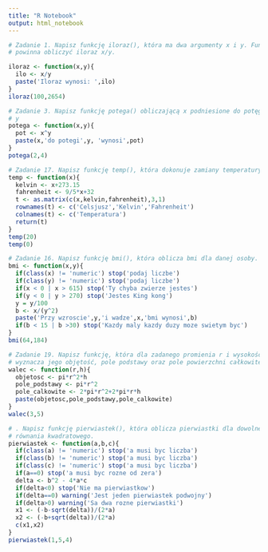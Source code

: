 ```yaml
---
title: "R Notebook"
output: html_notebook
---
```


```r
# Zadanie 1. Napisz funkcję iloraz(), która ma dwa argumenty x i y. Funkcja ta
# powinna obliczyć iloraz x/y.

iloraz <- function(x,y){
  ilo <- x/y
  paste('Iloraz wynosi: ',ilo)
}
iloraz(100,2654)
```

```r
# Zadanie 3. Napisz funkcję potega() obliczającą x podniesione do potęgi y, tj. x
# y
potega <- function(x,y){
  pot <- x^y
  paste(x,'do potegi',y, 'wynosi',pot)
}
potega(2,4)
```

```r
# Zadanie 17. Napisz funkcję temp(), która dokonuje zamiany temperatury w stopniach Celsjusza na Fahrenheita i Kelvina
temp <- function(x){
  kelvin <- x+273.15
  fahrenheit <- 9/5*x+32
  t <- as.matrix(c(x,kelvin,fahrenheit),3,1)
  rownames(t) <- c('Celsjusz','Kelvin','Fahrenheit')
  colnames(t) <- c('Temperatura')
  return(t)
}
temp(20)
temp(0)
```


```r
# Zadanie 16. Napisz funkcję bmi(), która oblicza bmi dla danej osoby. Dwa parametry tej funkcji to waga (w kg) i wzrost (w cm).
bmi <- function(x,y){
  if(class(x) != 'numeric') stop('podaj liczbe')
  if(class(y) != 'numeric') stop('podaj liczbe')
  if(x < 0 | x > 615) stop('Ty chyba zwierze jestes')
  if(y < 0 | y > 270) stop('Jestes King kong')
  y = y/100
  b <- x/(y^2)
  paste('Przy wzroscie',y,'i wadze',x,'bmi wynosi',b)
  if(b < 15 | b >30) stop('Kazdy maly kazdy duzy moze swietym byc')
}
bmi(64,184)
```

```r
# Zadanie 19. Napisz funkcję, która dla zadanego promienia r i wysokości h walca
# wyznacza jego objętość, pole podstawy oraz pole powierzchni całkowitej.
walec <- function(r,h){
  objetosc <- pi*r^2*h
  pole_podstawy <- pi*r^2
  pole_calkowite <- 2*pi*r^2+2*pi*r*h
  paste(objetosc,pole_podstawy,pole_calkowite)
}
walec(3,5)
```



```r
# . Napisz funkcję pierwiastek(), która oblicza pierwiastki dla dowolnego
# równania kwadratowego.
pierwiastek <- function(a,b,c){
  if(class(a) != 'numeric') stop('a musi byc liczba')
  if(class(b) != 'numeric') stop('a musi byc liczba')
  if(class(c) != 'numeric') stop('a musi byc liczba')
  if(a==0) stop('a musi byc rozne od zera')
  delta <- b^2 - 4*a*c
  if(delta<0) stop('Nie ma pierwiastkow')
  if(delta==0) warning('Jest jeden pierwiastek podwojny')
  if(delta>0) warning('Sa dwa rozne pierwiastki')
  x1 <- (-b-sqrt(delta))/(2*a)
  x2 <- (-b+sqrt(delta))/(2*a)
  c(x1,x2)
}
pierwiastek(1,5,4)
```